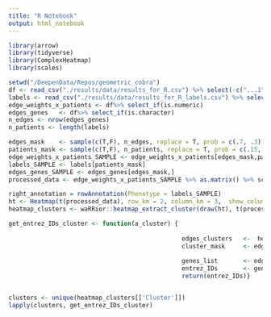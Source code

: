 ```yaml
---
title: "R Notebook"
output: html_notebook
---
```

```r
library(arrow)
library(tidyverse)
library(ComplexHeatmap) 
library(scales)

setwd("/DeepenData/Repos/geometric_cobra")
df <- read_csv("./results/data/results_for_R.csv") %>% select(-c("...1"))
labels <- read_csv("./results/data/results_for_R_labels.csv") %>% select(-c("...1")) %>% .[[1]]
edge_weights_x_patients <- df%>% select_if(is.numeric)
edges_genes   <- df%>% select_if(is.character)
n_edges <- nrow(edges_genes)
n_patients <- length(labels)
```

```r
edges_mask    <- sample(c(T,F), n_edges, replace = T, prob = c(.7, .3))
patients_mask <- sample(c(T,F), n_patients, replace = T, prob = c(.15, .85))
edge_weights_x_patients_SAMPLE <- edge_weights_x_patients[edges_mask,patients_mask]
labels_SAMPLE <- labels[patients_mask]
edges_genes_SAMPLE <- edges_genes[edges_mask,]
processed_data <- edge_weights_x_patients_SAMPLE %>% as.matrix() %>% scale %>% rescale
```


```r
right_annotation = rowAnnotation(Phenotype = labels_SAMPLE)
ht <- Heatmap(t(processed_data), row_km = 2, column_km = 3,  show_column_names = F, show_row_names = F, right_annotation= right_annotation)
heatmap_clusters <- waRRior::heatmap_extract_cluster(draw(ht), t(processed_data),  which = "column")

```
```r
get_entrez_IDs_cluster <- function(a_cluster) {
  
                                                edges_clusters   <-  heatmap_clusters[['Cluster']]
                                                cluster_mask     <- edges_clusters ==a_cluster
                                                
                                                genes_list       <- edges_genes_SAMPLE$genes[cluster_mask] %>% str_extract_all('\\d+(?=\\.)')
                                                entrez_IDs       <- genes_list%>% unlist() %>% unique()
                                                return(entrez_IDs)}


clusters <- unique(heatmap_clusters[['Cluster']])
lapply(clusters, get_entrez_IDs_cluster)

```
























